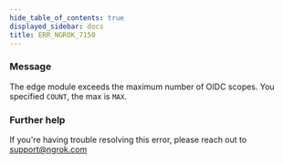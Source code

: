 ```yaml
---
hide_table_of_contents: true
displayed_sidebar: docs
title: ERR_NGROK_7150
---
```


### Message

The edge module exceeds the maximum number of OIDC scopes. You specified `COUNT`, the max is `MAX`.

<ErrorDetails />

### Further help

If you're having trouble resolving this error, please reach out to [support@ngrok.com](mailto:support@ngrok.com?subject=Help%20with%20ERR_NGROK_7150)
